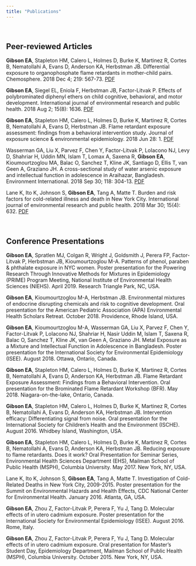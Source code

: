 ```yaml
---
title: "Publications"
---
```

<br>

## Peer-reviewed Articles

**Gibson EA**, Stapleton HM, Calero L, Holmes D, Burke K, Martinez R, Cortes B, Nematollahi A, Evans D, Anderson KA, Herbstman JB. Differential exposure to organophosphate flame retardants in mother-child pairs. Chemosphere. 2018 Dec 4; 219: 567-73. [PDF](papers/gibson_chemo.pdf)

**Gibson EA**, Siegel EL, Eniola F, Herbstman JB, Factor-Litvak P. Effects of polybrominated diphenyl ethers on child cognitive, behavioral, and motor development. International journal of environmental research and public health. 2018 Aug 2; 15(8): 1636. [PDF](papers/gibson_ijerph.pdf)

**Gibson EA**, Stapleton HM, Calero L, Holmes D, Burke K, Martinez R, Cortes B, Nematollahi A, Evans D, Herbstman JB. Flame retardant exposure assessment: findings from a behavioral intervention study. Journal of exposure science & environmental epidemiology. 2018 Jun 28: 1. [PDF](papers/gibson_jesee.pdf)

Wasserman GA, Liu X, Parvez F, Chen Y, Factor-Litvak P, LoIacono NJ, Levy D, Shahriar H, Uddin MN, Islam T, Lomax A, Saxena R, **Gibson EA**, Kioumourtzoglou MA, Balac O, Sanchez T, Kline JK, Santiago D, Ellis T, van Geen A, Graziano JH. A cross-sectional study of water arsenic exposure and intellectual function in adolescence in Araihazar, Bangladesh. Environment International. 2018 Sep 30; 118: 304-13. [PDF](papers/wasserman.pdf)

Lane K, Ito K, Johnson S, **Gibson EA**, Tang A, Matte T. Burden and risk factors for cold-related illness and death in New York City. International journal of environmental research and public health. 2018 Mar 30; 15(4): 632. [PDF](papers/lane.pdf)

<br>

## Conference Presentations

**Gibson EA**, Spratlen MJ, Colgan R, Wright J, Goldsmith J, Perera FP, Factor-Litvak P, Herbstman JB, Kioumourtzoglou M-A. Patterns of phenol, paraben & phthalate exposure in NYC women. Poster presentation for the Powering Research Through Innovative Methods for Mixtures in Epidemiology (PRIME) Program Meeting, National Institute of Environmental Health Sciences (NIEHS). April 2019. Research Triangle Park, NC, USA.

**Gibson EA**, Kioumourtzoglou M-A, Herbstman JB. Environmental mixtures of endocrine disrupting chemicals and risk to cognitive development. Oral presentation for the American Pediatric Association (APA) Environmental Health Scholars Retreat. October 2018. Providence, Rhode Island, USA.

**Gibson EA**, Kioumourtzoglou M-A, Wasserman GA, Liu X, Parvez F, Chen Y, Factor-Litvak P,  LoIacono NJ, Shahriar H, Nasir Uddin M, Islam T, Saxena R, Balac O, Sanchez T, Kline JK, van Geen A, Graziano JH. Metal Exposure as a Mixture and Intellectual Function in Adolescence in Bangladesh. Poster presentation for the International Society for Environmental Epidemiology (ISEE). August 2018. Ottawa, Ontario, Canada.

**Gibson EA**, Stapleton HM, Calero L, Holmes D, Burke K, Martinez R, Cortes B, Nematollahi A, Evans D, Anderson KA, Herbstman JB. Flame Retardant Exposure Assessment: Findings from a Behavioral Intervention. Oral presentation for the Brominated Flame Retardant Workshop (BFR). May 2018. Niagara-on-the-lake, Ontario, Canada.

**Gibson EA**, Stapleton HM, Calero L, Holmes D, Burke K, Martinez R, Cortes B, Nematollahi A, Evans D, Anderson KA, Herbstman JB. Intervention efficacy: Differentiating signal from noise. Oral presentation for the International Society for Children’s Health and the Environment (ISCHE). August 2016. Whidbey Island, Washington, USA.

**Gibson EA**, Stapleton HM, Calero L, Holmes D, Burke K, Martinez R, Cortes B, Nematollahi A, Evans D, Anderson KA, Herbstman JB. Reducing exposure to flame retardants. Does it work? Oral Presentation for Seminar Series, Environmental Health Sciences Department (EHS), Mailman School of Public Health (MSPH), Columbia University. May 2017. New York, NY, USA.

Lane K, Ito K, Johnson S, **Gibson EA**, Tang A, Matte T. Investigation of Cold-Related Deaths in New York City, 2009-2015. Poster presentation for the Summit on Environmental Hazards and Health Effects, CDC National Center for Environmental Health. January 2016. Atlanta, GA, USA.

**Gibson EA**, Zhou Z, Factor-Litvak P, Perera F, Yu J, Tang D. Molecular effects of in utero cadmium exposure. Poster presentation for the International Society for Environmental Epidemiology (ISEE). August 2016. Rome, Italy.

**Gibson EA**, Zhou Z, Factor-Litvak P, Perera F, Yu J, Tang D. Molecular effects of in utero cadmium exposure. Oral presentation for Master’s Student Day, Epidemiology Department, Mailman School of Public Health (MSPH), Columbia University. October 2015. New York, NY, USA.

